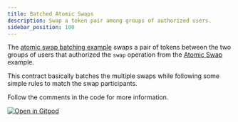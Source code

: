 ```yaml
---
title: Batched Atomic Swaps
description: Swap a token pair among groups of authorized users.
sidebar_position: 100
---
```


<head>
  <title>Swap a token pair among groups of authorized users.</title>
  <meta charSet="utf-8" />
  <meta
    property="og:title"
    content="Swap a token pair among groups of authorized users."
  />
  <meta
    property="og:description"
    content="Swap a pair of tokens between two groups of users that authorized the swap operation."
  />
</head>

The [atomic swap batching example] swaps a pair of tokens between the two groups of users that authorized the `swap` operation from the [Atomic Swap] example.

This contract basically batches the multiple swaps while following some simple rules to match the swap participants.

Follow the comments in the code for more information.

[![Open in Gitpod](https://gitpod.io/button/open-in-gitpod.svg)][oigp]

[oigp]: https://gitpod.io/#https://github.com/stellar/soroban-examples/tree/v21.4.1
[atomic swap]: atomic-swap.mdx
[atomic swap batching example]: https://github.com/stellar/soroban-examples/tree/v21.4.1/atomic_multiswap

